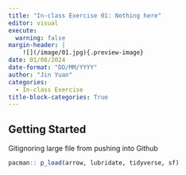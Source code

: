 ```yaml
---
title: "In-class Exercise 01: Nothing here"
editor: visual
execute: 
  warning: false
margin-header: |
    ![](/image/01.jpg){.preview-image}
date: 01/08/2024
date-format: "DD/MM/YYYY"
author: "Jin Yuan"
categories:
  - In-class Exercise
title-block-categories: True
---
```


## Getting Started

Gitignoring large file from pushing into Github

```r
pacman:: p_load(arrow, lubridate, tidyverse, sf)
```
